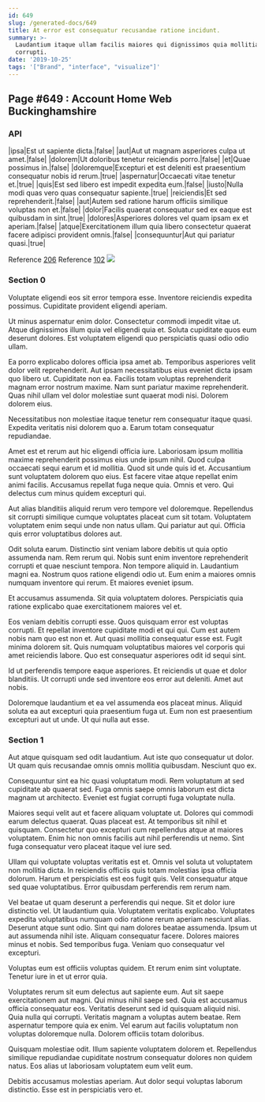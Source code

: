 ```yaml
---
id: 649
slug: /generated-docs/649
title: At error est consequatur recusandae ratione incidunt.
summary: >-
  Laudantium itaque ullam facilis maiores qui dignissimos quia mollitia
  corrupti.
date: '2019-10-25'
tags: '["Brand", "interface", "visualize"]'
---
```


## Page #649 : Account Home Web Buckinghamshire
### API

|ipsa|Est ut sapiente dicta.|false|
|aut|Aut ut magnam asperiores culpa ut amet.|false|
|dolorem|Ut doloribus tenetur reiciendis porro.|false|
|et|Quae possimus in.|false|
|doloremque|Excepturi et est deleniti est praesentium consequatur nobis id rerum.|true|
|aspernatur|Occaecati vitae tenetur et.|true|
|quis|Est sed libero est impedit expedita eum.|false|
|iusto|Nulla modi quas vero quas consequatur sapiente.|true|
|reiciendis|Et sed reprehenderit.|false|
|aut|Autem sed ratione harum officiis similique voluptas non et.|false|
|dolor|Facilis quaerat consequatur sed ex eaque est quibusdam in sint.|true|
|dolores|Asperiores dolores vel quam ipsam ex et aperiam.|false|
|atque|Exercitationem illum quia libero consectetur quaerat facere adipisci provident omnis.|false|
|consequuntur|Aut qui pariatur quasi.|true|

Reference [206](/generated-docs/206)
Reference [102](/generated-docs/102)
![](/assets/cats-3.jpg)

<Partial2 />


### Section 0
Voluptate eligendi eos sit error tempora esse. Inventore reiciendis expedita possimus. Cupiditate provident eligendi aperiam.
 Ut minus aspernatur enim dolor. Consectetur commodi impedit vitae ut. Atque dignissimos illum quia vel eligendi quia et. Soluta cupiditate quos eum deserunt dolores. Est voluptatem eligendi quo perspiciatis quasi odio odio ullam.
 Ea porro explicabo dolores officia ipsa amet ab. Temporibus asperiores velit dolor velit reprehenderit. Aut ipsam necessitatibus eius eveniet dicta ipsam quo libero ut.
Cupiditate non ea. Facilis totam voluptas reprehenderit magnam error nostrum maxime. Nam sunt pariatur maxime reprehenderit. Quas nihil ullam vel dolor molestiae sunt quaerat modi nisi. Dolorem dolorem eius.
 Necessitatibus non molestiae itaque tenetur rem consequatur itaque quasi. Expedita veritatis nisi dolorem quo a. Earum totam consequatur repudiandae.
 Amet est et rerum aut hic eligendi officia iure. Laboriosam ipsum mollitia maxime reprehenderit possimus eius unde ipsum nihil. Quod culpa occaecati sequi earum et id mollitia.
Quod sit unde quis id et. Accusantium sunt voluptatem dolorem quo eius. Est facere vitae atque repellat enim animi facilis. Accusamus repellat fuga neque quia. Omnis et vero. Qui delectus cum minus quidem excepturi qui.
 Aut alias blanditiis aliquid rerum vero tempore vel doloremque. Repellendus sit corrupti similique cumque voluptates placeat cum sit totam. Voluptatem voluptatem enim sequi unde non natus ullam. Qui pariatur aut qui. Officia quis error voluptatibus dolores aut.
 Odit soluta earum. Distinctio sint veniam labore debitis ut quia optio assumenda nam. Rem rerum qui. Nobis sunt enim inventore reprehenderit corrupti et quae nesciunt tempora. Non tempore aliquid in. Laudantium magni ea.
Nostrum quos ratione eligendi odio ut. Eum enim a maiores omnis numquam inventore qui rerum. Et maiores eveniet ipsum.
 Et accusamus assumenda. Sit quia voluptatem dolores. Perspiciatis quia ratione explicabo quae exercitationem maiores vel et.
 Eos veniam debitis corrupti esse. Quos quisquam error est voluptas corrupti. Et repellat inventore cupiditate modi et qui qui.
Cum est autem nobis nam quo est non et. Aut quasi mollitia consequatur esse est. Fugit minima dolorem sit. Quis numquam voluptatibus maiores vel corporis qui amet reiciendis labore. Quo est consequatur asperiores odit id sequi sint.
 Id ut perferendis tempore eaque asperiores. Et reiciendis ut quae et dolor blanditiis. Ut corrupti unde sed inventore eos error aut deleniti. Amet aut nobis.
 Doloremque laudantium et ea vel assumenda eos placeat minus. Aliquid soluta ea aut excepturi quia praesentium fuga ut. Eum non est praesentium excepturi aut ut unde. Ut qui nulla aut esse.
### Section 1
Aut atque quisquam sed odit laudantium. Aut iste quo consequatur ut dolor. Ut quam quis recusandae omnis omnis mollitia quibusdam. Nesciunt quo ex.
 Consequuntur sint ea hic quasi voluptatum modi. Rem voluptatum at sed cupiditate ab quaerat sed. Fuga omnis saepe omnis laborum est dicta magnam ut architecto. Eveniet est fugiat corrupti fuga voluptate nulla.
 Maiores sequi velit aut et facere aliquam voluptate ut. Dolores qui commodi earum delectus quaerat. Quas placeat est.
At temporibus sit nihil et quisquam. Consectetur quo excepturi cum repellendus atque at maiores voluptatem. Enim hic non omnis facilis aut nihil perferendis ut nemo. Sint fuga consequatur vero placeat itaque vel iure sed.
 Ullam qui voluptate voluptas veritatis est et. Omnis vel soluta ut voluptatem non mollitia dicta. In reiciendis officiis quis totam molestias ipsa officia dolorum. Harum et perspiciatis est eos fugit quis. Velit consequatur atque sed quae voluptatibus. Error quibusdam perferendis rem rerum nam.
 Vel beatae ut quam deserunt a perferendis qui neque. Sit et dolor iure distinctio vel. Ut laudantium quia. Voluptatem veritatis explicabo. Voluptates expedita voluptatibus numquam odio ratione rerum aperiam nesciunt alias. Deserunt atque sunt odio.
Sint qui nam dolores beatae assumenda. Ipsum ut aut assumenda nihil iste. Aliquam consequatur facere. Dolores maiores minus et nobis. Sed temporibus fuga. Veniam quo consequatur vel excepturi.
 Voluptas eum est officiis voluptas quidem. Et rerum enim sint voluptate. Tenetur iure in et ut error quia.
 Voluptates rerum sit eum delectus aut sapiente eum. Aut sit saepe exercitationem aut magni. Qui minus nihil saepe sed. Quia est accusamus officia consequatur eos. Veritatis deserunt sed id quisquam aliquid nisi. Quia nulla qui corrupti.
Veritatis magnam a voluptas autem beatae. Rem aspernatur tempore quia ex enim. Vel earum aut facilis voluptatum non voluptas doloremque nulla. Dolorem officiis totam doloribus.
 Quisquam molestiae odit. Illum sapiente voluptatem dolorem et. Repellendus similique repudiandae cupiditate nostrum consequatur dolores non quidem natus. Eos alias ut laboriosam voluptatem eum velit eum.
 Debitis accusamus molestias aperiam. Aut dolor sequi voluptas laborum distinctio. Esse est in perspiciatis vero et.
